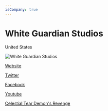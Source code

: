 ```yaml
---
isCompany: true
---
```


# White Guardian Studios

<Location>

United States

</Location>

![White Guardian Studios](https://whiteguardianstudios.com/wp-content/uploads/2019/11/HeaderImage.png)

<Website>

[Website](https://whiteguardianstudios.com)

[Twitter](https://twitter.com/WhiteGuardianst)

[Facebook](https://facebook.com/WhiteGuardianStudios)

[Youtube](http://youtube.com/user/yinyamina)

</Website>

<Games>

[Celestial Tear Demon's Revenge](http://demonsrevenge.com)

</Games>
